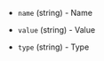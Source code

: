<!-- Code generated from the comments of the ArtifactParameter struct in builder/azure/dtl/config.go; DO NOT EDIT MANUALLY -->

- `name` (string) - Name

- `value` (string) - Value

- `type` (string) - Type

